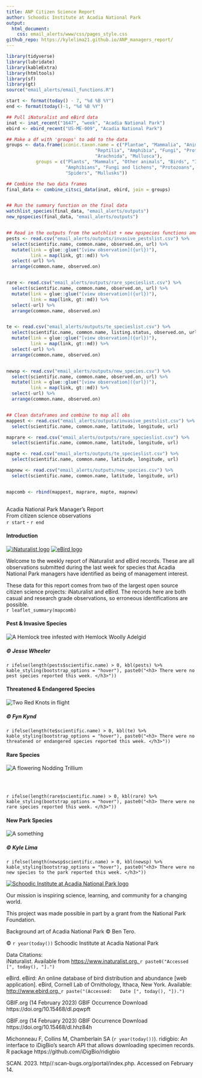 ```yaml
---
title: ANP Citizen Science Report
author: Schoodic Institute at Acadia National Park
output: 
  html_document:
    css: email_alerts/www/css/pages_style.css
github_repo: https://kylelima21.github.io/ANP_managers_report/
---
```



```r
library(tidyverse)
library(lubridate)
library(kableExtra)
library(htmltools)
library(sf)
library(gt)
source("email_alerts/email_functions.R")

start <- format(today() - 7, "%d %B %Y")
end <- format(today()-1, "%d %B %Y")

## Pull iNaturalist and eBird data
inat <- inat_recent("1647", "week", "Acadia National Park")
ebird <- ebird_recent("US-ME-009", "Acadia National Park")

## Make a df with 'groups' to add to the data
groups <- data.frame(iconic.taxon.name = c("Plantae", "Mammalia", "Animalia", "Aves", "Insecta",
                                 "Reptilia", "Amphibia", "Fungi", "Protozoa", "Chromista",
                                 "Arachnida", "Mullusca"),
           groups = c("Plants", "Mammals", "Other animals", "Birds", "Insects", "Reptiles",
                      "Amphibians", "Fungi and lichens", "Protozoans", "Kelp and seaweeds",
                      "Spiders", "Mullusks"))

## Combine the two data frames
final_data <- combine_citsci_data(inat, ebird, join = groups)


## Run the summary function on the final data
watchlist_species(final_data, "email_alerts/outputs")
new_npspecies(final_data, "email_alerts/outputs")


## Read in the outputs from the watchlist + new npspecies functions and format for tables
pests <- read.csv("email_alerts/outputs/invasive_pestslist.csv") %>% 
  select(scientific.name, common.name, observed.on, url) %>% 
  mutate(link = glue::glue("[view observation]({url})"),
         link = map(link, gt::md)) %>%
  select(-url) %>% 
  arrange(common.name, observed.on)


rare <- read.csv("email_alerts/outputs/rare_specieslist.csv") %>% 
  select(scientific.name, common.name, observed.on, url) %>% 
  mutate(link = glue::glue("[view observation]({url})"),
         link = map(link, gt::md)) %>%
  select(-url) %>% 
  arrange(common.name, observed.on)


te <- read.csv("email_alerts/outputs/te_specieslist.csv") %>% 
  select(scientific.name, common.name, listing.status, observed.on, url) %>% 
  mutate(link = glue::glue("[view observation]({url})"),
         link = map(link, gt::md)) %>%
  select(-url) %>% 
  arrange(common.name, observed.on)


newsp <- read.csv("email_alerts/outputs/new_species.csv") %>% 
  select(scientific.name, common.name, observed.on, url) %>% 
  mutate(link = glue::glue("[view observation]({url})"),
         link = map(link, gt::md)) %>%
  select(-url) %>% 
  arrange(common.name, observed.on)


## Clean dataframes and combine to map all obs
mappest <- read.csv("email_alerts/outputs/invasive_pestslist.csv") %>% 
  select(scientific.name, common.name, latitude, longitude, url) 

maprare <- read.csv("email_alerts/outputs/rare_specieslist.csv") %>% 
  select(scientific.name, common.name, latitude, longitude, url) 

mapte <- read.csv("email_alerts/outputs/te_specieslist.csv") %>% 
  select(scientific.name, common.name, latitude, longitude, url) 

mapnew <- read.csv("email_alerts/outputs/new_species.csv") %>% 
  select(scientific.name, common.name, latitude, longitude, url) 


mapcomb <- rbind(mappest, maprare, mapte, mapnew)
  

```


<!-- Header -->
<div class = "title-box">
  <div class = "titlemain">
  Acadia National Park Manager's Report
  </div>
  <div class = "titlemain2">
  From citizen science observations
  </div>
  <div class = "subtitle"> 
  `r start` - `r end`
  </div>
</div>



<!-- Introduction -->
<div class = "intro-box">
  <div class = "body-title-box">
  <i class = "body-box-icon"></i>
  <h4 class = "body-titles"> Introduction </h4>
  </div>
  <div class = "intro-img-box">
  <a href = "https://www.inaturalist.org/"><img src = "email_alerts/www/img/inat.png" alt = "iNaturalist    logo" class = "inat-logo"></a>
  <a href = "https://ebird.org/"><img src = "email_alerts/www/img/ebird.png" alt = "eBird logo" class =     "ebird-logo"></a>
  </div>
  <div class = "intro-text">
  Welcome to the weekly report of iNaturalist and eBird records. These are all observations submitted during the last week for species that Acadia National Park managers have identified as being of management interest. 
  
  These data for this report comes from two of the largest open source citizen science projects: iNaturalist and eBird. The records here are both casual and research grade observations, so erroneous identifications are possible.
  </div>
</div>



<!-- Observations Map -->
<div class = "map-box">
  <div>
  `r leaflet_summary(mapcomb)`
  </div>
</div>



<!-- Pests & Invasives -->
<div class = "pests-box">
  <div class = "body-title-box">
  <h4 class = "body-titles"> Pest & Invasive Species </h4>
  </div>
  <img src = "email_alerts/www/img/hwa.jpeg" alt = "A Hemlock tree infested with Hemlock Woolly Adelgid"    class = "pests-img">
  <h5 class = "cite"> © Jesse Wheeler </h5>
  <div class = "pests-table shrink-table">
  `r ifelse(length(pests$scientific.name) > 0, kbl(pests) %>% kable_styling(bootstrap_options = "hover"), paste0("<h3> There were no pest species reported this week. </h3>"))`
  </div>
</div>



<!-- Threatened and Endangered -->
<div class = "te-box">
  <div class = "body-title-box">
  <h4 class = "body-titles"> Threatened & Endangered Species </h4>
  </div>
  <img src = "email_alerts/www/img/rekn.jpeg" alt = "Two Red Knots in flight" class = "te-img">
  <h5 class = "cite"> © Fyn Kynd </h5>
  <div class = "te-table shrink-table">
  `r ifelse(length(te$scientific.name) > 0, kbl(te) %>% kable_styling(bootstrap_options = "hover"), paste0("<h3> There were no threatened or endangered species reported this week. </h3>"))`
  </div>
</div>



<!-- Rare species -->
<div class = "rare-box">
  <div class = "body-title-box">
  <h4 class = "body-titles"> Rare Species </h4>
  </div>
  <img src = "email_alerts/www/img/notr.jpeg" alt = "A flowering Nodding Trillium" class = "rare-img">
  <h5 class = "cite" style = "color:white;"> © Andy Fyon </h5>
  <div class = "rare-table shrink-table">
  `r ifelse(length(rare$scientific.name) > 0, kbl(rare) %>% kable_styling(bootstrap_options = "hover"), paste0("<h3> There were no rare species reported this week. </h3>"))`
  </div>
</div>



<!-- New Park Species -->
<div class = "new-box">
  <div class = "body-title-box">
  <h4 class = "body-titles"> New Park Species </h4>
  </div>
  <img src = "email_alerts/www/img/sacr.jpg" alt = "A something" class = "new-img">
  <h5 class = "cite"> © Kyle Lima </h5>
  <div class = "rare-table shrink-table">
  `r ifelse(length(newsp$scientific.name) > 0, kbl(newsp) %>% kable_styling(bootstrap_options = "hover"), paste0("<h3> There were no new species to the park reported this week. </h3>"))`
  </div>
</div>



<!-- Credits -->
<div class = "credits-box">
  <div>
  <a href = "https://schoodicinstitute.org/"><img src = "email_alerts/www/img/schoodic_horizontal.png"      alt = "Schoodic Institute at Acadia National Park logo" class = "schoodic-img"></a>
  
  Our mission is inspiring science, learning, and community for a changing world.
  
  This project was made possible in part by a grant from the National Park Foundation.
  
  Background art of Acadia National Park © Ben Tero.
  
  © `r year(today())` Schoodic Institute at Acadia National Park
  </div>
  <div> 
  Data Citations: <br>
  iNaturalist. Available from <a href = "https://www.inaturalist.org/" target =                         "_blank"> https://www.inaturalist.org. </a> `r paste0("Accessed [", today(), "].")`
  
  eBird. eBird: An online database of bird distribution and abundance [web application].
  eBird, Cornell Lab of Ornithology, Ithaca, New York. Available:
  <a href = "https://www.ebird.org" target = "_blank"> http://www.ebird.org. </a> `r paste("(Accessed:   Date [", today(), "]).")`
  
  GBIF.org (14 February 2023) GBIF Occurrence Download https://doi.org/10.15468/dl.pqwpft
  
  GBIF.org (14 February 2023) GBIF Occurrence Download https://doi.org/10.15468/dl.hhz84h
  
  Michonneau F, Collins M, Chamberlain SA (`r year(today())`). ridigbio: An interface to iDigBio's      search API that allows downloading specimen records. R package https://github.com/iDigBio/ridigbio
  
  SCAN. 2023. http//:scan-bugs.org/portal/index.php. Accessed on February 14.
  </div>
</div>
